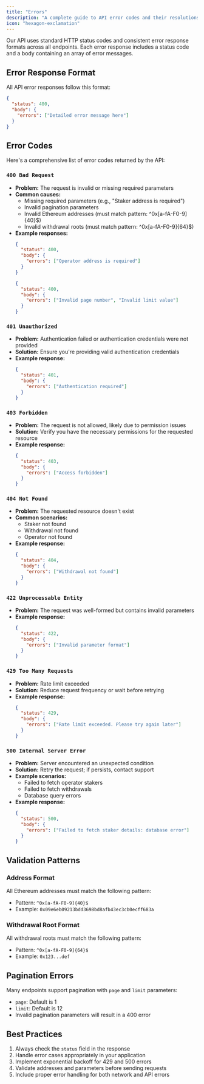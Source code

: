 ```yaml
---
title: "Errors"
description: "A complete guide to API error codes and their resolutions"
icon: "hexagon-exclamation"
---
```


Our API uses standard HTTP status codes and consistent error response formats across all endpoints. Each error response includes a status code and a body containing an array of error messages.

## Error Response Format

All API error responses follow this format:

```json
{
  "status": 400,
  "body": {
    "errors": ["Detailed error message here"]
  }
}
```

## Error Codes

Here's a comprehensive list of error codes returned by the API:

### `400 Bad Request`

- **Problem:** The request is invalid or missing required parameters
- **Common causes:**
  - Missing required parameters (e.g., "Staker address is required")
  - Invalid pagination parameters
  - Invalid Ethereum addresses (must match pattern: ^0x[a-fA-F0-9]{40}$)
  - Invalid withdrawal roots (must match pattern: ^0x[a-fA-F0-9]{64}$)
- **Example responses:**
  ```json
  {
    "status": 400,
    "body": {
      "errors": ["Operator address is required"]
    }
  }
  ```
  ```json
  {
    "status": 400,
    "body": {
      "errors": ["Invalid page number", "Invalid limit value"]
    }
  }
  ```

### `401 Unauthorized`

- **Problem:** Authentication failed or authentication credentials were not provided
- **Solution:** Ensure you're providing valid authentication credentials
- **Example response:**
  ```json
  {
    "status": 401,
    "body": {
      "errors": ["Authentication required"]
    }
  }
  ```

### `403 Forbidden`

- **Problem:** The request is not allowed, likely due to permission issues
- **Solution:** Verify you have the necessary permissions for the requested resource
- **Example response:**
  ```json
  {
    "status": 403,
    "body": {
      "errors": ["Access forbidden"]
    }
  }
  ```

### `404 Not Found`

- **Problem:** The requested resource doesn't exist
- **Common scenarios:**
  - Staker not found
  - Withdrawal not found
  - Operator not found
- **Example response:**
  ```json
  {
    "status": 404,
    "body": {
      "errors": ["Withdrawal not found"]
    }
  }
  ```

### `422 Unprocessable Entity`

- **Problem:** The request was well-formed but contains invalid parameters
- **Example response:**
  ```json
  {
    "status": 422,
    "body": {
      "errors": ["Invalid parameter format"]
    }
  }
  ```

### `429 Too Many Requests`

- **Problem:** Rate limit exceeded
- **Solution:** Reduce request frequency or wait before retrying
- **Example response:**
  ```json
  {
    "status": 429,
    "body": {
      "errors": ["Rate limit exceeded. Please try again later"]
    }
  }
  ```

### `500 Internal Server Error`

- **Problem:** Server encountered an unexpected condition
- **Solution:** Retry the request; if persists, contact support
- **Example scenarios:**
  - Failed to fetch operator stakers
  - Failed to fetch withdrawals
  - Database query errors
- **Example response:**
  ```json
  {
    "status": 500,
    "body": {
      "errors": ["Failed to fetch staker details: database error"]
    }
  }
  ```

## Validation Patterns

### Address Format

All Ethereum addresses must match the following pattern:

- Pattern: `^0x[a-fA-F0-9]{40}$`
- Example: `0x09e6eb09213bdd3698bd8afb43ec3cb0ecff683a`

### Withdrawal Root Format

All withdrawal roots must match the following pattern:

- Pattern: `^0x[a-fA-F0-9]{64}$`
- Example: `0x123...def`

## Pagination Errors

Many endpoints support pagination with `page` and `limit` parameters:

- `page`: Default is 1
- `limit`: Default is 12
- Invalid pagination parameters will result in a 400 error

## Best Practices

1. Always check the `status` field in the response
2. Handle error cases appropriately in your application
3. Implement exponential backoff for 429 and 500 errors
4. Validate addresses and parameters before sending requests
5. Include proper error handling for both network and API errors
